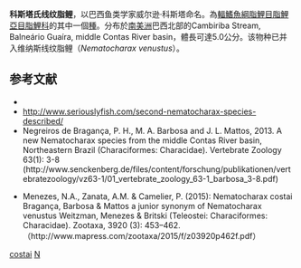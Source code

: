 {{Speciesbox 
| taxon = Nematocharax costai
| status = NE
| status_system = IUCN3.1
| authority =  [[Bragança|Bragança]], [[Barbosa|Barbosa]] & [[Mattos|Mattos]], 2013
| synonyms = 
}}
'''科斯塔氏线纹脂鲤'''，以巴西鱼类学家威尔逊·科斯塔命名。為[[輻鰭魚綱|輻鰭魚綱]][[脂鯉目|脂鯉目]][[脂鯉亞目|脂鯉亞目]][[脂鯉科|脂鯉科]]的其中一個[[種|種]]。分布於[[南美洲|南美洲]]巴西北部的Cambiriba Stream, Balneário Guaíra, middle Contas River basin，體長可達5.0公分。该物种已并入维纳斯线纹脂鲤（''Nematocharax venustus''）。

==参考文献==
{{refbegin}}
*{{FishBase_species|genus=Nematocharax|species=costai|year=2014|month=1}}
*http://www.seriouslyfish.com/second-nematocharax-species-described/
*Negreiros de Bragança, P. H., M. A. Barbosa and J. L. Mattos, 2013. A new Nematocharax species from the middle Contas River basin, Northeastern Brazil (Characiformes: Characidae). Vertebrate Zoology 63(1): 3-8 (http://www.senckenberg.de/files/content/forschung/publikationen/vertebratezoology/vz63-1/01_vertebrate_zoology_63-1_barbosa_3-8.pdf)
{{refend}}
*Menezes, N.A., Zanata, A.M. & Camelier, P. (2015): Nematocharax costai Bragança, Barbosa & Mattos a junior synonym of Nematocharax venustus Weitzman, Menezes & Britski (Teleostei: Characiformes: Characidae). Zootaxa, 3920 (3): 453–462.（http://www.mapress.com/zootaxa/2015/f/z03920p462f.pdf）

{{Taxonbar|from=Q16324543}}

[[Category:線紋脂鯉屬|costai]]
[[Category:2013年描述的鱼类|N]]